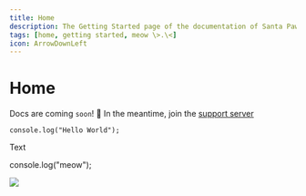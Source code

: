 ```yaml
---
title: Home
description: The Getting Started page of the documentation of Santa Paw's
tags: [home, getting started, meow \>.\<]
icon: ArrowDownLeft
---
```


# Home

Docs are coming `soon`! 🚀 In the meantime, join the [support server](https://discord.gg/zBEGHzXR4N)

```tsx
console.log("Hello World");
```

<Divider size="md" />

Text

<CodeBlock language="js" filename="meow.ts">
	console.log("meow");
</CodeBlock>

![](/resources/wa-cropped.png)
